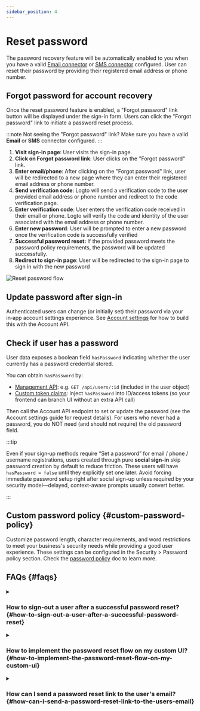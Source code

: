 ```yaml
---
sidebar_position: 4
---
```


# Reset password

The password recovery feature will be automatically enabled to you when you have a valid [Email connector](/connectors/email-connectors) or [SMS connector](/connectors/sms-connectors) configured. User can reset their password by providing their registered email address or phone number.

## Forgot password for account recovery

Once the reset password feature is enabled, a "Forgot password" link button will be displayed under the sign-in form. Users can click the "Forgot password" link to initiate a password reset process.

:::note
Not seeing the "Forgot password" link? Make sure you have a valid **Email** or **SMS** connector configured.
:::

1. **Visit sign-in page**: User visits the sign-in page.
2. **Click on Forgot password link**: User clicks on the "Forgot password" link.
3. **Enter email/phone**: After clicking on the "Forgot password" link, user will be redirected to a new page where they can enter their registered email address or phone number.
4. **Send verification code**: Logto will send a verification code to the user provided email address or phone number and redirect to the code verification page.
5. **Enter verification code**: User enters the verification code received in their email or phone. Logto will verify the code and identity of the user associated with the email address or phone number.
6. **Enter new password**: User will be prompted to enter a new password once the verification code is successfully verified
7. **Successful password reset:** If the provided password meets the password policy requirements, the password will be updated successfully.
8. **Redirect to sign-in page**: User will be redirected to the sign-in page to sign in with the new password

<img src="/img/assets/reset-password.png" alt="Reset password flow" />

## Update password after sign-in

Authenticated users can change (or initially set) their password via your in‑app account settings experience. See [Account settings](/end-user-flows/account-settings/by-account-api#update-users-password) for how to build this with the Account API.

## Check if user has a password

User data exposes a boolean field `hasPassword` indicating whether the user currently has a password credential stored.

You can obtain `hasPassword` by:

- [Management API](/integrate-logto/interact-with-management-api): e.g. `GET /api/users/:id` (included in the user object)
- [Custom token claims](/developers/custom-token-claims): Inject `hasPassword` into ID/access tokens (so your frontend can branch UI without an extra API call)

Then call the Account API endpoint to set or update the password (see the Account settings guide for request details). For users who never had a password, you do NOT need (and should not require) the old password field.

:::tip

Even if your sign‑up methods require “Set a password” for email / phone / username registrations, users created through pure **social sign-in** skip password creation by default to reduce friction. These users will have `hasPassword = false` until they explicitly set one later. Avoid forcing immediate password setup right after social sign-up unless required by your security model—delayed, context-aware prompts usually convert better.

:::

## Custom password policy \{#custom-password-policy}

Customize password length, character requirements, and word restrictions to meet your business's security needs while providing a good user experience. These settings can be configured in the <CloudLink to="/security/password-policy">Security > Password policy</CloudLink> section. Check the [password policy](/security/password-policy) doc to learn more.

## FAQs \{#faqs}

<details>
  <summary>

### How to sign-out a user after a successful password reset? \{#how-to-sign-out-a-user-after-a-successful-password-reset}

</summary>

Subscribe to the `PostResetPassword` [webhook event](/developers/webhooks/webhooks-events#user-interaction-hook-events) to receive a notification when a user successfully resets their password. You can then trigger a [sign-out](/end-user-flows/sign-out) action to invalidate the user's current session and redirect them to the sign-in page.

</details>

<details>
  <summary>

### How to implement the password reset flow on my custom UI? \{#how-to-implement-the-password-reset-flow-on-my-custom-ui}

</summary>

You can implement your own password reset flow by using the Logto's **Management API** and **Account API**. Checkout [account settings](/end-user-flows/account-settings/) for more details.

</details>

<details>
  <summary>

### How can I send a password reset link to the user's email? \{#how-can-i-send-a-password-reset-link-to-the-users-email}

</summary>

You can create a self-hosted password reset endpoint and utilize the Logto SDK to initiate a sign-in request with [`first_screen`](/end-user-flows/authentication-parameters/first-screen) set to `reset-password`. This will seamlessly redirect the user to the password reset page.

</details>
